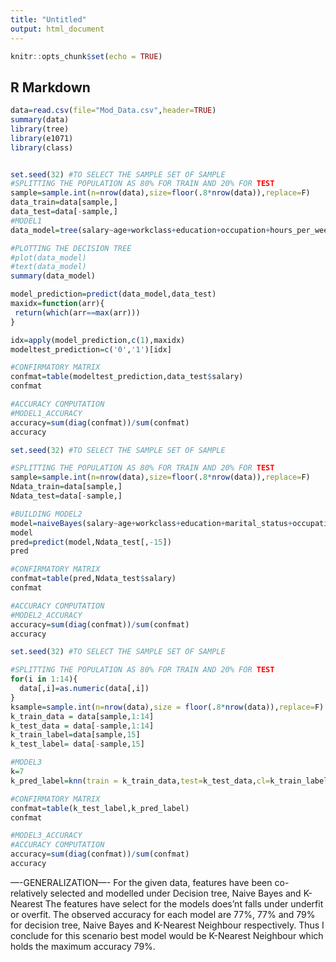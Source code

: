 ---
title: "Untitled"
output: html_document
---

```{r setup, include=FALSE}
knitr::opts_chunk$set(echo = TRUE)
```

## R Markdown

```{r #Reading the data}
data=read.csv(file="Mod_Data.csv",header=TRUE)
summary(data)
library(tree)
library(e1071)
library(class)
```

```{r #Build 3 Models, each using one of different type of algorithm. Send me the model building command. (1 mark each + 1 for creative "DS" think = total 4 marks)}
```


```{r ----MODEL1-DECISION TREE----}
set.seed(32) #TO SELECT THE SAMPLE SET OF SAMPLE
#SPLITTING THE POPULATION AS 80% FOR TRAIN AND 20% FOR TEST 
sample=sample.int(n=nrow(data),size=floor(.8*nrow(data)),replace=F)
data_train=data[sample,]
data_test=data[-sample,]
#MODEL1
data_model=tree(salary~age+workclass+education+occupation+hours_per_week+sex+race+marital_status,data=data_train)

#PLOTTING THE DECISION TREE
#plot(data_model)
#text(data_model)
summary(data_model)

model_prediction=predict(data_model,data_test)
maxidx=function(arr){
 return(which(arr==max(arr)))
}

idx=apply(model_prediction,c(1),maxidx)
modeltest_prediction=c('0','1')[idx]

#CONFIRMATORY MATRIX
confmat=table(modeltest_prediction,data_test$salary)
confmat

#ACCURACY COMPUTATION
#MODEL1_ACCURACY
accuracy=sum(diag(confmat))/sum(confmat)
accuracy
```

```{r ----MODEL2 NAIVE BAYES---- }
set.seed(32) #TO SELECT THE SAMPLE SET OF SAMPLE

#SPLITTING THE POPULATION AS 80% FOR TRAIN AND 20% FOR TEST 
sample=sample.int(n=nrow(data),size=floor(.8*nrow(data)),replace=F)
Ndata_train=data[sample,]
Ndata_test=data[-sample,]

#BUILDING MODEL2
model=naiveBayes(salary~age+workclass+education+marital_status+occupation+sex+race+country,data=Ndata_train)
model
pred=predict(model,Ndata_test[,-15])
pred

#CONFIRMATORY MATRIX
confmat=table(pred,Ndata_test$salary)
confmat

#ACCURACY COMPUTATION
#MODEL2_ACCURACY
accuracy=sum(diag(confmat))/sum(confmat)
accuracy
```

```{r ----MODEL3 K NEAREST NEIGHBOUR----}
set.seed(32) #TO SELECT THE SAMPLE SET OF SAMPLE

#SPLITTING THE POPULATION AS 80% FOR TRAIN AND 20% FOR TEST
for(i in 1:14){
  data[,i]=as.numeric(data[,i])
}
ksample=sample.int(n=nrow(data),size = floor(.8*nrow(data)),replace=F)
k_train_data = data[sample,1:14]
k_test_data = data[-sample,1:14]
k_train_label=data[sample,15]
k_test_label= data[-sample,15]

#MODEL3
k=7
k_pred_label=knn(train = k_train_data,test=k_test_data,cl=k_train_label,k)

#CONFIRMATORY MATRIX
confmat=table(k_test_label,k_pred_label)
confmat

#MODEL3_ACCURACY
#ACCURACY COMPUTATION
accuracy=sum(diag(confmat))/sum(confmat)
accuracy
```

----GENERALIZATION----
For the given data, features have been co-relatively selected and modelled under Decision tree, Naive Bayes and K-Nearest
The features have select for the models does'nt falls under underfit or overfit. The observed accuracy for each model are 77%, 77% and 79% for decision tree, Naive Bayes and K-Nearest Neighbour respectively. Thus I conclude for this scenario best model would be K-Nearest Neighbour which holds the maximum accuracy 79%.
